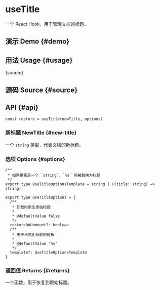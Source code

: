 # useTitle


<HooksType category="Browser" />

一个 React Hook，用于管理文档的标题。

## 演示 Demo \{#demo}


<App />

## 用法 Usage \{#usage}


<RawCode>{source}</RawCode>

## 源码 Source \{#source}


<Source />

## API \{#api}

```tsx
const restore = useTitle(newTitle, options)
```

### 新标题 NewTitle \{#new-title}

一个 `string` 类型，代表文档的新标题。

### 选项 Options \{#options}

```tsx
/**
 * 如果模板是一个 `string`，`%s` 将被替换为标题
 */
export type UseTitleOptionsTemplate = string | ((title: string) => string)

export type UseTitleOptions = {
  /**
   * 卸载时恢复原始标题
   *
   * @defaultValue false
   */
  restoreOnUnmount?: boolean
  /**
   * 用于格式化标题的模板
   *
   * @defaultValue '%s'
   */
  template?: UseTitleOptionsTemplate
}
```

### 返回值 Returns \{#returns}

一个函数，用于恢复到原始标题。
